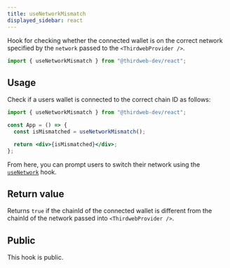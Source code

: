 ```yaml
---
title: useNetworkMismatch
displayed_sidebar: react
---
```


Hook for checking whether the connected wallet is on the correct network specified by the `network` passed to the `<ThirdwebProvider />`.

```jsx
import { useNetworkMismatch } from "@thirdweb-dev/react";
```

## Usage

Check if a users wallet is connected to the correct chain ID as follows:

```jsx
import { useNetworkMismatch } from "@thirdweb-dev/react";

const App = () => {
  const isMismatched = useNetworkMismatch();

  return <div>{isMismatched}</div>;
};
```

From here, you can prompt users to switch their network using the [`useNetwork`](/react/hooks/useNetwork) hook.

## Return value

Returns `true` if the chainId of the connected wallet is different from the chainId of the network passed into `<ThirdwebProvider />`.

## Public

This hook is public.